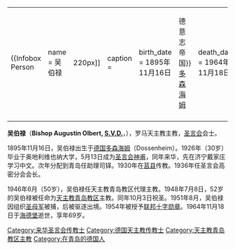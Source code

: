 {|align="right" 
|{{Infobox Person
| name   = 吴伯禄<br />{{lang|la|Bishop Augustin Olbert, S.V.D.}}
| image     = [[File:Bischof_Olbert.jpg|220px]]
| caption  = 
| birth_date  = 1895年11月16日
| birth_place = {{flag|德意志帝国}}[[多森海姆|多森海姆]]
| death_date  = 1964年11月18日
| death_place = {{BRD}}[[海德堡|海德堡]]
| occupation  = 罗马天主教主教
| spouse         = 无
| parents        = 
}}
|-
|}
'''吴伯禄'''（'''Bishop Augustin Olbert, [[圣言会|S.V.D.]]'''，{{bd|1895年|11月16日|1964年|11月18日|catIdx=Olbert, Augustin}}），罗马天主教主教，[[圣言会|圣言会]]会士。

1895年11月16日，吴伯禄出生于[[德意志帝国|德国]][[多森海姆|多森海姆]]（Dossenheim）。1926年（30岁）毕业于奥地利维也纳大学，5月13日成为[[圣言会|圣言会]][[神甫|神甫]]，同年来华，先在济宁戴家庄学习中文。次年分配到青岛任助理司铎。1930年在[[莒县|莒县]]传教。1936年任圣言会高密分会会长。

1946年6月（50岁），吴伯禄任天主教青岛教区代理主教。1948年7月8日，52岁的吴伯禄被任命为[[天主教青岛教区|天主教青岛教区]]主教。同年10月3日祝圣。1951年8月，吴伯禄因组织[[圣母军|圣母军]]被捕，后被驱逐出境。1954年被授予[[联邦十字勋章|联邦十字勋章]]。1964年11月18日于[[海德堡|海德堡]]逝世，享年69岁。 

{{DEFAULTSORT:Olbert, Augustin}}

[[Category:来华圣言会传教士|Category:来华圣言会传教士]]
[[Category:德国天主教传教士|Category:德国天主教传教士]]
[[Category:天主教青岛教区主教|Category:天主教青岛教区主教]]
[[Category:在青岛的德国人|Category:在青岛的德国人]]
